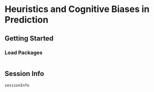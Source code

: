 # Heuristics and Cognitive Biases in Prediction {#sec-cognitiveBias}

## Getting Started {#sec-cognitiveBiasGettingStarted}

### Load Packages {#sec-cognitiveBiasLoadPackages}

```r

```

::: {.content-visible when-format="html"}

## Session Info {#sec-cognitiveBiasSessionInfo}

```r
sessionInfo
```

:::
